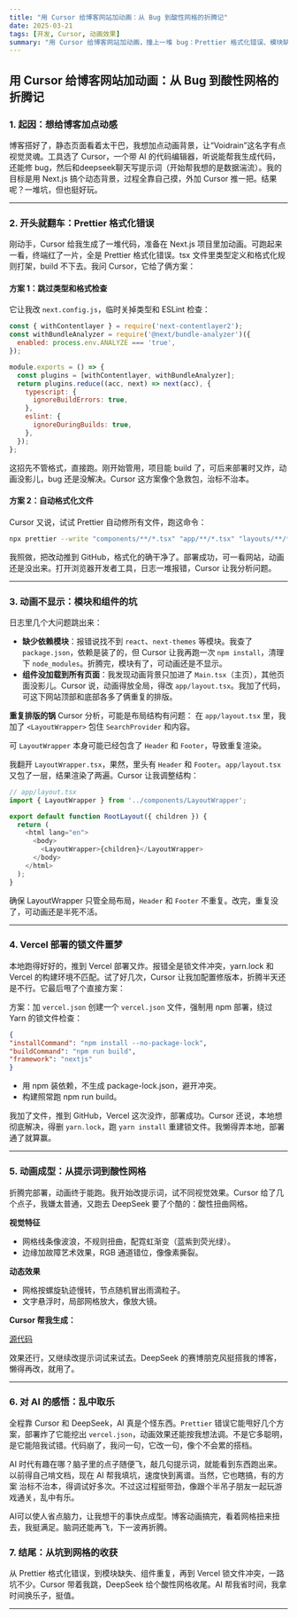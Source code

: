 ```yaml
---
title: "用 Cursor 给博客网站加动画：从 Bug 到酸性网格的折腾记"
date: 2025-03-21
tags: [开发, Cursor, 动画效果]
summary: "用 Cursor 给博客网站加动画，撞上一堆 bug：Prettier 格式化错误、模块缺失、组件重复、Vercel 锁文件冲突。全程靠 AI 摸索，从跳过检查到 vercel.json 救场，最后搞出酸性扭曲网格。过程乱中有趣，AI 时代脑洞随便飞。"
---
```

## 用 Cursor 给博客网站加动画：从 Bug 到酸性网格的折腾记

### 1. 起因：想给博客加点动感

博客搭好了，静态页面看着太干巴，我想加点动画背景，让“Voidrain”这名字有点视觉灵魂。工具选了 Cursor，一个带 AI 的代码编辑器，听说能帮我生成代码，还能修 bug，然后和deepseek聊天写提示词（开始帮我想的是数据湍流）。我的目标是用 Next.js 搞个动态背景，过程全靠自己摸，外加 Cursor 推一把。结果呢？一堆坑，但也挺好玩。

---

### 2. 开头就翻车：Prettier 格式化错误

刚动手，Cursor 给我生成了一堆代码，准备在 Next.js 项目里加动画。可跑起来一看，终端红了一片，全是 Prettier 格式化错误。tsx 文件里类型定义和格式化规则打架，build 不下去。我问 Cursor，它给了俩方案：

#### 方案 1：跳过类型和格式检查

它让我改 `next.config.js`，临时关掉类型和 ESLint 检查：

```javascript
const { withContentlayer } = require('next-contentlayer2');
const withBundleAnalyzer = require('@next/bundle-analyzer')({
  enabled: process.env.ANALYZE === 'true',
});

module.exports = () => {
  const plugins = [withContentlayer, withBundleAnalyzer];
  return plugins.reduce((acc, next) => next(acc), {
    typescript: {
      ignoreBuildErrors: true,
    },
    eslint: {
      ignoreDuringBuilds: true,
    },
  });
};
```

这招先不管格式，直接跑。刚开始管用，项目能 build 了，可后来部署时又炸，动画没影儿，bug 还是没解决。Cursor 这方案像个急救包，治标不治本。

#### 方案 2：自动格式化文件

Cursor 又说，试试 Prettier 自动修所有文件，跑这命令：

```bash
npx prettier --write "components/**/*.tsx" "app/**/*.tsx" "layouts/**/*.tsx"
```

我照做，把改动推到 GitHub，格式化的确干净了。部署成功，可一看网站，动画还是没出来。打开浏览器开发者工具，日志一堆报错，Cursor 让我分析问题。

---

### 3. 动画不显示：模块和组件的坑

日志里几个大问题跳出来：

- **缺少依赖模块**：报错说找不到 `react`、`next-themes` 等模块。我查了 `package.json`，依赖是装了的，但 Cursor 让我再跑一次 `npm install`，清理下 `node_modules`。折腾完，模块有了，可动画还是不显示。
- **组件没加载到所有页面**：我发现动画背景只加进了 `Main.tsx`（主页），其他页面没影儿。Cursor 说，动画得放全局，得改 `app/layout.tsx`。我加了代码，可这下网站顶部和底部各多了俩重复的排版。

**重复排版的锅**
Cursor 分析，可能是布局结构有问题：
在 `app/layout.tsx` 里，我加了 `<LayoutWrapper>` 包住 `SearchProvider` 和内容。

可 `LayoutWrapper` 本身可能已经包含了 `Header` 和 `Footer`，导致重复渲染。

我翻开 `LayoutWrapper.tsx`，果然，里头有 `Header` 和 `Footer`。`app/layout.tsx` 又包了一层，结果渲染了两遍。Cursor 让我调整结构：

```javascript
// app/layout.tsx
import { LayoutWrapper } from '../components/LayoutWrapper';

export default function RootLayout({ children }) {
  return (
    <html lang="en">
      <body>
        <LayoutWrapper>{children}</LayoutWrapper>
      </body>
    </html>
  );
}
```

确保 LayoutWrapper 只管全局布局，`Header` 和 `Footer` 不重复。改完，重复没了，可动画还是半死不活。

---

### 4. Vercel 部署的锁文件噩梦

本地跑得好好的，推到 Vercel 部署又炸。报错全是锁文件冲突，yarn.lock 和 Vercel 的构建环境不匹配。试了好几次，Cursor 让我加配置修版本，折腾半天还是不行。它最后甩了个直接方案：

方案：加 `vercel.json`
创建一个 `vercel.json` 文件，强制用 npm 部署，绕过 Yarn 的锁文件检查：

```json
{
"installCommand": "npm install --no-package-lock",
"buildCommand": "npm run build",
"framework": "nextjs"
}
```

- 用 npm 装依赖，不生成 package-lock.json，避开冲突。
- 构建照常跑 npm run build。

我加了文件，推到 GitHub，Vercel 这次没炸，部署成功。Cursor 还说，本地想彻底解决，得删 `yarn.lock`，跑 `yarn install` 重建锁文件。我懒得弄本地，部署通了就算赢。

---

### 5. 动画成型：从提示词到酸性网格

折腾完部署，动画终于能跑。我开始改提示词，试不同视觉效果。Cursor 给了几个点子，我嫌太普通，又跑去 DeepSeek 要了个酷的：酸性扭曲网格。

**视觉特征**

- 网格线条像波浪，不规则扭曲，配霓虹渐变（蓝紫到荧光绿）。
- 边缘加故障艺术效果，RGB 通道错位，像像素撕裂。

**动态效果**

- 网格按螺旋轨迹慢转，节点随机冒出雨滴粒子。
- 文字悬浮时，局部网格放大，像放大镜。

**Cursor 帮我生成：**

[源代码](https://github.com/0xVoidRain/VoidRain-blog/blob/main/components/DataFlowBackground.tsx)

效果还行，又继续改提示词试来试去。DeepSeek 的赛博朋克风挺搭我的博客，懒得再改，就用了。

---

### 6. 对 AI 的感悟：乱中取乐

全程靠 Cursor 和 DeepSeek，AI 真是个怪东西。`Prettier` 错误它能甩好几个方案，部署炸了它能挖出 `vercel.json`，动画效果还能按我想法调。不是它多聪明，是它能陪我试错。代码崩了，我问一句，它改一句，像个不会累的搭档。

AI 时代有趣在哪？脑子里的点子随便飞，敲几句提示词，就能看到东西跑出来。以前得自己啃文档，现在 AI 帮我填坑，速度快到离谱。当然，它也瞎搞，有的方案 治标不治本，得调试好多次。不过这过程挺带劲，像跟个半吊子朋友一起玩游戏通关，乱中有乐。

AI可以使人省点脑力，让我想干的事快点成型。博客动画搞完，看着网格扭来扭去，我挺满足。脑洞还能再飞，下一波再折腾。

### 7. 结尾：从坑到网格的收获

从 Prettier 格式化错误，到模块缺失、组件重复，再到 Vercel 锁文件冲突，一路坑不少。Cursor 带着我跳，DeepSeek 给个酸性网格收尾。AI 帮我省时间，我拿时间换乐子，挺值。

---
